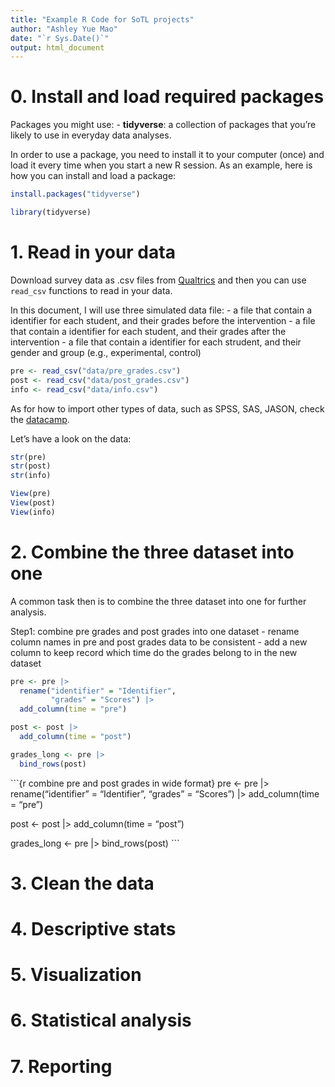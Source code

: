 ```yaml
---
title: "Example R Code for SoTL projects"
author: "Ashley Yue Mao"
date: "`r Sys.Date()`"
output: html_document
---
```


# 0. Install and load required packages

Packages you might use: - **tidyverse**: a collection of packages that you're likely to use in everyday data analyses.

In order to use a package, you need to install it to your computer (once) and load it every time when you start a new R session. As an example, here is how you can install and load a package:

```r
install.packages("tidyverse")
```

```r
library(tidyverse)
```

# 1. Read in your data

Download survey data as .csv files from [Qualtrics](https://it.ubc.ca/services/teaching-learning-tools/survey-tool) and then you can use `read_csv` functions to read in your data.

In this document, I will use three simulated data file: - a file that contain a identifier for each student, and their grades before the intervention - a file that contain a identifier for each student, and their grades after the intervention - a file that contain a identifier for each strudent, and their gender and group (e.g., experimental, control)

```r
pre <- read_csv("data/pre_grades.csv")
post <- read_csv("data/post_grades.csv")
info <- read_csv("data/info.csv")
```

As for how to import other types of data, such as SPSS, SAS, JASON, check the [datacamp](https://www.datacamp.com/tutorial/r-data-import-tutorial).

Let's have a look on the data:

```r
str(pre)
str(post)
str(info)

View(pre)
View(post)
View(info)
```

# 2. Combine the three dataset into one

A common task then is to combine the three dataset into one for further analysis.

Step1: combine pre grades and post grades into one dataset
-   rename column names in pre and post grades data to be consistent
-   add a new column to keep record which time do the grades belong to in the new dataset

```r
pre <- pre |>
  rename("identifier" = "Identifier",
         "grades" = "Scores") |>
  add_column(time = "pre")

post <- post |>
  add_column(time = "post")

grades_long <- pre |>
  bind_rows(post)
```

```{r combine pre and post grades in wide
format}
pre <- pre |>
  rename("identifier" = "Identifier",
         "grades" = "Scores") |>
  add_column(time = "pre")

post <- post |>
  add_column(time = "post")

grades_long <- pre |>
  bind_rows(post)
```




# 3. Clean the data

# 4. Descriptive stats

# 5. Visualization

# 6. Statistical analysis

# 7. Reporting
